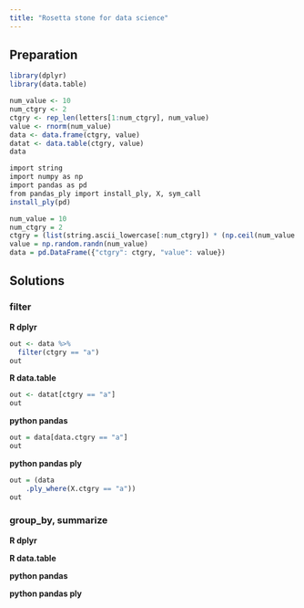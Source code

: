 ```yaml
---
title: "Rosetta stone for data science"
---
```


## Preparation

```r
library(dplyr)
library(data.table)
```

```r
num_value <- 10
num_ctgry <- 2
ctgry <- rep_len(letters[1:num_ctgry], num_value)
value <- rnorm(num_value)
data <- data.frame(ctgry, value)
datat <- data.table(ctgry, value)
data
```

```r
import string
import numpy as np
import pandas as pd
from pandas_ply import install_ply, X, sym_call
install_ply(pd)
```

```r
num_value = 10
num_ctgry = 2
ctgry = (list(string.ascii_lowercase[:num_ctgry]) * (np.ceil(num_value / float(num_ctgry))))[:num_value]
value = np.random.randn(num_value)
data = pd.DataFrame({"ctgry": ctgry, "value": value})
```


## Solutions


### filter

**R dplyr**
```r
out <- data %>%
  filter(ctgry == "a")
out
```

**R data.table**
```r
out <- datat[ctgry == "a"]
out
```

**python pandas**
```r
out = data[data.ctgry == "a"]
out
```

**python pandas ply**
```r
out = (data
    .ply_where(X.ctgry == "a"))
out
```


### group_by, summarize

**R dplyr**

**R data.table**

**python pandas**

**python pandas ply**
